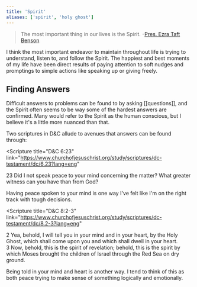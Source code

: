 ```yaml
---
title: 'Spirit'
aliases: ['spirit', 'holy ghost']
---
```


> The most important thing in our lives is the Spirit. -[Pres. Ezra Taft Benson](https://www.churchofjesuschrist.org/study/manual/teachings-of-presidents-of-the-church-ezra-taft-benson/chapter-12-seek-the-spirit-in-all-you-do.p11?lang=eng#p11)

I think the most important endeavor to maintain throughout life is trying to understand, listen to, and follow the Spirit. The happiest and best moments of my life have been direct results of paying attention to soft nudges and promptings to simple actions like speaking up or giving freely.

## Finding Answers

Difficult answers to problems can be found to by asking [[questions]], and the Spirit often seems to be way some of the hardest answers are confirmed. Many would refer to the Spirit as the human conscious, but I believe it's a little more nuanced than that.

Two scriptures in D&C allude to avenues that answers can be found through:

<Scripture
  title="D&C 6:23"
  link="https://www.churchofjesuschrist.org/study/scriptures/dc-testament/dc/6.23?lang=eng"
>
  23 Did I not speak peace to your mind concerning the matter? What greater witness can you have
  than from God?
</Scripture>

Having peace spoken to your mind is one way I've felt like I'm on the right track with tough decisions.

<Scripture
  title="D&C 8:2-3"
  link="https://www.churchofjesuschrist.org/study/scriptures/dc-testament/dc/8.2-3?lang=eng"
>
  2 Yea, behold, I will tell you in your mind and in your heart, by the Holy Ghost, which shall come upon you and which shall dwell in your heart.
<br />
3 Now, behold, this is the spirit of revelation; behold, this is the spirit by which Moses brought the children of Israel through the Red Sea on dry ground.
</Scripture>

Being told in your mind and heart is another way. I tend to think of this as both peace trying to make sense of something logically and emotionally.